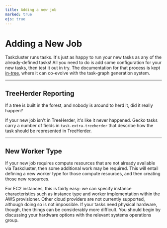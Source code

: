 ```yaml
---
title: Adding a new job
marked: true
ejs: true
---
```


# Adding a New Job

Taskcluster runs tasks.
It's just as happy to run your new tasks as any of the already-defined tasks!
All you need to do is add some configuration for your new tasks, then test it out in try.
The documentation for that process is kept [in-tree](https://firefox-source-docs.mozilla.org/taskcluster/taskcluster/how-tos.html), where it can co-evolve with the task-graph generation system.

---

## TreeHerder Reporting

If a tree is built in the forest, and nobody is around to herd it, did it really happen?

If your new job isn't in TreeHerder, it's like it never happened.
Gecko tasks carry a number of fields in `task.extra.treeherder` that describe how the task should be represented in TreeHerder.

---

## New Worker Type

If your new job requires compute resources that are not already available via Taskcluster, then some additional work may be required.
This will entail defining a new worker type for those compute resources, and then creating those new resources.

For EC2 instances, this is fairly easy: we can specify instance characteristics such as instance type and worker implementation within the AWS provisioner.
Other cloud providers are not currently supported, although doing so is not impossible.
If your tasks need physical hardware, though, then things can be considerably more difficult.
You should begin by discussing your hardware options with the relevant systems operations group.
